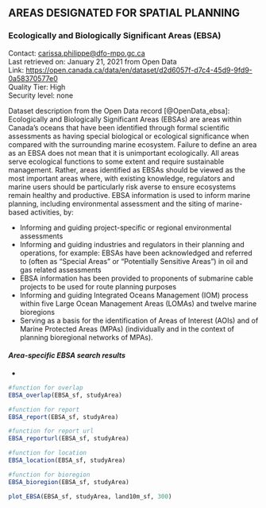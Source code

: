 ## **AREAS DESIGNATED FOR SPATIAL PLANNING**    

### **Ecologically and Biologically Significant Areas (EBSA)**    
Contact: <carissa.philippe@dfo-mpo.gc.ca>  
Last retrieved on: January 21, 2021 from Open Data  
Link: <https://open.canada.ca/data/en/dataset/d2d6057f-d7c4-45d9-9fd9-0a58370577e0>  
Quality Tier: High  
Security level: none  

Dataset description from the Open Data record [@OpenData_ebsa]: Ecologically and Biologically Significant Areas (EBSAs) are areas within Canada's oceans that have been identified through formal scientific assessments as having special biological or ecological significance when compared with the surrounding marine ecosystem. Failure to define an area as an EBSA does not mean that it is unimportant ecologically. All areas serve ecological functions to some extent and require sustainable management. Rather, areas identified as EBSAs should be viewed as the most important areas where, with existing knowledge, regulators and marine users should be particularly risk averse to ensure ecosystems remain healthy and productive. EBSA information is used to inform marine planning, including environmental assessment and the siting of marine-based activities, by:

- Informing and guiding project-specific or regional environmental assessments
- Informing and guiding industries and regulators in their planning and operations, for example: EBSAs have been acknowledged and referred to (often as "Special Areas" or "Potentially Sensitive Areas") in oil and gas related assessments
- EBSA information has been provided to proponents of submarine cable projects to be used for route planning purposes
- Informing and guiding Integrated Oceans Management (IOM) process within five Large Ocean Management Areas (LOMAs) and twelve marine bioregions
- Serving as a basis for the identification of Areas of Interest (AOIs) and of Marine Protected Areas (MPAs) (individually and in the context of planning bioregional networks of MPAs).

#### ***Area-specific EBSA search results***    

*
```r
#function for overlap
EBSA_overlap(EBSA_sf, studyArea)
```

```r
#function for report
EBSA_report(EBSA_sf, studyArea)
```

```r
#function for report url
EBSA_reporturl(EBSA_sf, studyArea)
```

```r
#function for location
EBSA_location(EBSA_sf, studyArea)
```

```r
#function for bioregion
EBSA_bioregion(EBSA_sf, studyArea)
```

```r
plot_EBSA(EBSA_sf, studyArea, land10m_sf, 300)
```
